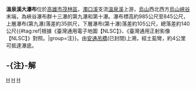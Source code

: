 {{Infobox waterfall
| name = 溫泉溪大瀑布
| photo =
| photo_width = 275
| photo_caption =
| map =
| map_width =
| lat_d = |lat_m = |lat_s = |lat_NS =
| long_d = |long_m = |long_s = |long_EW =
| region =
| source =
| coords_ref = {{座標|22|52|41.85|N|120|46|8.00|E|}}
| location = [[台灣|台灣]][[高雄市|高雄市]][[茂林區|茂林區]]
| type =
| elevation = 985～845公尺
| height = 140公尺
| height_longest = 105公尺
| number_drops = 2
| width =
| average_width =
| watercourse = [[高屏溪|高屏溪]] - [[荖濃溪|荖濃溪]] - [[濁口溪|濁口溪]] - [[溫泉溪|溫泉溪]]
| average_flow =
| world_rank =
}}
'''溫泉溪大瀑布'''位於[[高雄市|高雄市]][[茂林區|茂林區]]，[[濁口溪|濁口溪]]支流[[溫泉溪|溫泉溪]]上游，[[烏山|烏山]]西北西方[[烏山峽谷|烏山峽谷]]末端，為峽谷瀑布群十三瀑的第九瀑和第十瀑。瀑布標高約985公尺至845公尺，上層瀑布(第九瀑)落差約35拱尺，下層瀑布(第十瀑)落差約105公尺，總落差約140公尺{{#tag:ref|根據《臺灣通用電子地圖【NLSC】》、《臺灣通用正射影像【NLSC】》對照。|group=注}}。由[[安通吊橋|安通吊橋]](已封閉)上溯，經土虱彎，約4公里可抵達瀑底。

== -{注}-解 ==
{{reflist|group=注}}

{{TW-geo-stub}}
{{台灣瀑布}}

[[Category:台灣瀑布|H]]
[[Category:茂林區|H]]
[[Category:高雄市地理|H]]